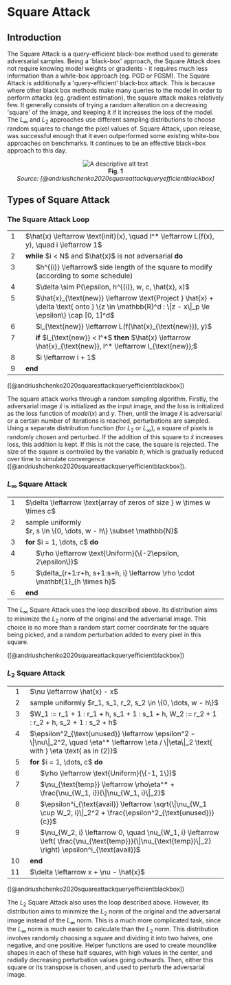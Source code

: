 # Square Attack

## Introduction
The Square Attack is a query-efficient black-box method used to generate adversarial samples. Being a 'black-box' approach, the Square Attack does not require knowing model weights or gradients - it requires much less information than a white-box approach (eg. PGD or FGSM). The Square Attack is additionally a 'query-efficient' black-box attack. This is because where other black box methods make many queries to the model in order to perform attacks (eg. gradient estimation), the square attack makes relatively few.  It generally consists of trying a random alteration on a decreasing 'square' of the image, and keeping it if it increases the loss of the model. The $` L_\infty `$ and $` L_2 `$ approaches use different sampling distributions to choose random squares to change the pixel values of. Square Attack, upon release, was successful enough that it even outperformed some existing white-box approaches on benchmarks. It continues to be an effective black=box approach to this day. 

<p align="center">
  <img src="/images/traffic.png" alt="A descriptive alt text" />
  <br />
  <b>Fig. 1</b>
  <br />
  <em>Source: [@andriushchenko2020squareattackqueryefficientblackbox]</em>
</p>


## Types of Square Attack

### The Square Attack Loop

<table align='center'>
  <tr>
    <td style="vertical-align: top; text-align: right; padding-right: 1em; user-select: none;">1</td>
    <td>$\hat{x} \leftarrow \text{init}(x), \quad l^* \leftarrow L(f(x), y), \quad i \leftarrow 1$</td>
  </tr>
  <tr>
    <td style="vertical-align: top; text-align: right; padding-right: 1em; user-select: none;">2</td>
    <td><b>while</b> $i < N$ and $\hat{x}$ is not adversarial <b>do</b></td>
  </tr>
  <tr>
    <td style="vertical-align: top; text-align: right; padding-right: 1em; user-select: none;">3</td>
    <td style="padding-left: 2em;">$h^{(i)} \leftarrow$ side length of the square to modify (according to some schedule)</td>
  </tr>
  <tr>
    <td style="vertical-align: top; text-align: right; padding-right: 1em; user-select: none;">4</td>
    <td style="padding-left: 2em;">$\delta \sim P(\epsilon, h^{(i)}, w, c, \hat{x}, x)$</td>
  </tr>
  <tr>
    <td style="vertical-align: top; text-align: right; padding-right: 1em; user-select: none;">5</td>
    <td style="padding-left: 2em;">$\hat{x}_{\text{new}} \leftarrow \text{Project } \hat{x} + \delta \text{ onto } \{z \in \mathbb{R}^d : \|z - x\|_p \le \epsilon\} \cap [0, 1]^d$</td>
  </tr>
  <tr>
    <td style="vertical-align: top; text-align: right; padding-right: 1em; user-select: none;">6</td>
    <td style="padding-left: 2em;">$l_{\text{new}} \leftarrow L(f(\hat{x}_{\text{new}}), y)$</td>
  </tr>
  <tr>
    <td style="vertical-align: top; text-align: right; padding-right: 1em; user-select: none;">7</td>
    <td style="padding-left: 2em;"><b>if</b> $l_{\text{new}} < l^*$ <b>then</b> $\hat{x} \leftarrow \hat{x}_{\text{new}}, l^* \leftarrow l_{\text{new}};$</td>
  </tr>
  <tr>
    <td style="vertical-align: top; text-align: right; padding-right: 1em; user-select: none;">8</td>
    <td style="padding-left: 2em;">$i \leftarrow i + 1$</td>
  </tr>
  <tr>
    <td style="vertical-align: top; text-align: right; padding-right: 1em; user-select: none;">9</td>
    <td><b>end</b></td>
  </tr>
</table>

([@andriushchenko2020squareattackqueryefficientblackbox])

The square attack works through a random sampling algorithm. Firstly, the adversarial image $`\hat{x}`$  is initialized as the input image, and the loss is initialized as the loss function of $`model(x)`$ and $`y`$. Then, until the image $`\hat{x}`$ is adversarial or a certain number of iterations is reached, perturbations are sampled. Using a separate distribution function (for $`L_2`$ or $`L_\infty`$), a square of pixels is randomly chosen and perturbed. If the addition of this square to $`\hat{x}`$ increases loss, this addition is kept. If this is not the case, the square is rejected. The size of the square is controlled by the variable $`h`$, which is gradually reduced over time to simulate convergence ([@andriushchenko2020squareattackqueryefficientblackbox]).


### $`L_\infty`$ Square Attack

<table align='center'>
  <tr>
    <td style="vertical-align: top; text-align: right; padding-right: 1em; user-select: none;">1</td>
    <td>$\delta \leftarrow \text{array of zeros of size } w \times w \times c$</td>
  </tr>
  <tr>
    <td style="vertical-align: top; text-align: right; padding-right: 1em; user-select: none;">2</td>
    <td>sample uniformly<br>$r, s \in \{0, \dots, w - h\} \subset \mathbb{N}$</td>
  </tr>
  <tr>
    <td style="vertical-align: top; text-align: right; padding-right: 1em; user-select: none;">3</td>
    <td><b>for</b> $i = 1, \dots, c$ <b>do</b></td>
  </tr>
  <tr>
    <td style="vertical-align: top; text-align: right; padding-right: 1em; user-select: none;">4</td>
    <td style="padding-left: 2em;">$\rho \leftarrow \text{Uniform}(\{-2\epsilon, 2\epsilon\})$</td>
  </tr>
  <tr>
    <td style="vertical-align: top; text-align: right; padding-right: 1em; user-select: none;">5</td>
    <td style="padding-left: 2em;">$\delta_{r+1:r+h, s+1:s+h, i} \leftarrow \rho \cdot \mathbf{1}_{h \times h}$</td>
  </tr>
  <tr>
    <td style="vertical-align: top; text-align: right; padding-right: 1em; user-select: none;">6</td>
    <td><b>end</b></td>
  </tr>
</table>

The $`L_\infty`$ Square Attack uses the loop described above. Its distribution aims to minimize the $`L_2`$ norm of the original and the adversarial image. This choice is no more than a random start corner coordinate for the square being picked, and a random perturbation added to every pixel in this square.

([@andriushchenko2020squareattackqueryefficientblackbox])


### $`L_2`$ Square Attack

<table align='center'>
  <tr>
    <td style="vertical-align: top; text-align: right; padding-right: 1em; user-select: none;">1</td>
    <td>$\nu \leftarrow \hat{x} - x$</td>
  </tr>
  <tr>
    <td style="vertical-align: top; text-align: right; padding-right: 1em; user-select: none;">2</td>
    <td>sample uniformly $r_1, s_1, r_2, s_2 \in \{0, \dots, w - h\}$</td>
  </tr>
  <tr>
    <td style="vertical-align: top; text-align: right; padding-right: 1em; user-select: none;">3</td>
    <td>$W_1 := r_1 + 1 : r_1 + h, s_1 + 1 : s_1 + h, W_2 := r_2 + 1 : r_2 + h, s_2 + 1 : s_2 + h$</td>
  </tr>
  <tr>
    <td style="vertical-align: top; text-align: right; padding-right: 1em; user-select: none;">4</td>
    <td>$\epsilon^2_{\text{unused}} \leftarrow \epsilon^2 - \|\nu\|_2^2, \quad \eta^* \leftarrow \eta / \|\eta\|_2 \text{ with } \eta \text{ as in (2)}$</td>
  </tr>
  <tr>
    <td style="vertical-align: top; text-align: right; padding-right: 1em; user-select: none;">5</td>
    <td><b>for</b> $i = 1, \dots, c$ <b>do</b></td>
  </tr>
  <tr>
    <td style="vertical-align: top; text-align: right; padding-right: 1em; user-select: none;">6</td>
    <td style="padding-left: 2em;">$\rho \leftarrow \text{Uniform}(\{-1, 1\})$</td>
  </tr>
  <tr>
    <td style="vertical-align: top; text-align: right; padding-right: 1em; user-select: none;">7</td>
    <td style="padding-left: 2em;">$\nu_{\text{temp}} \leftarrow \rho\eta^* + \frac{\nu_{W_1, i}}{\|\nu_{W_1, i}\|_2}$</td>
  </tr>
  <tr>
    <td style="vertical-align: top; text-align: right; padding-right: 1em; user-select: none;">8</td>
    <td style="padding-left: 2em;">$\epsilon^i_{\text{avail}} \leftarrow \sqrt{\|\nu_{W_1 \cup W_2, i}\|_2^2 + \frac{\epsilon^2_{\text{unused}}}{c}}$</td>
  </tr>
  <tr>
    <td style="vertical-align: top; text-align: right; padding-right: 1em; user-select: none;">9</td>
    <td style="padding-left: 2em;">$\nu_{W_2, i} \leftarrow 0, \quad \nu_{W_1, i} \leftarrow \left( \frac{\nu_{\text{temp}}}{\|\nu_{\text{temp}}\|_2} \right) \epsilon^i_{\text{avail}}$</td>
  </tr>
  <tr>
    <td style="vertical-align: top; text-align: right; padding-right: 1em; user-select: none;">10</td>
    <td><b>end</b></td>
  </tr>
  <tr>
    <td style="vertical-align: top; text-align: right; padding-right: 1em; user-select: none;">11</td>
    <td>$\delta \leftarrow x + \nu - \hat{x}$</td>
  </tr>
</table>

([@andriushchenko2020squareattackqueryefficientblackbox])

The $`L_2`$ Square Attack also uses the loop described above. However, its distribution aims to minimize the  $`L_2`$ norm of the original and the adversarial image instead of the  $`L_\infty`$ norm. This is a much more complicated task, since the  $`L_\infty`$ norm is much easier to calculate than the  $`L_2`$ norm. This distribution involves randomly choosing a square and dividing it into two halves, one negative, and one positive. Helper functions are used to create moundlike shapes in each of these half squares, with high values in the center, and radially decreasing perturbation values going outwards. Then, either this square or its transpose is chosen, and used to perturb the adversarial image. 